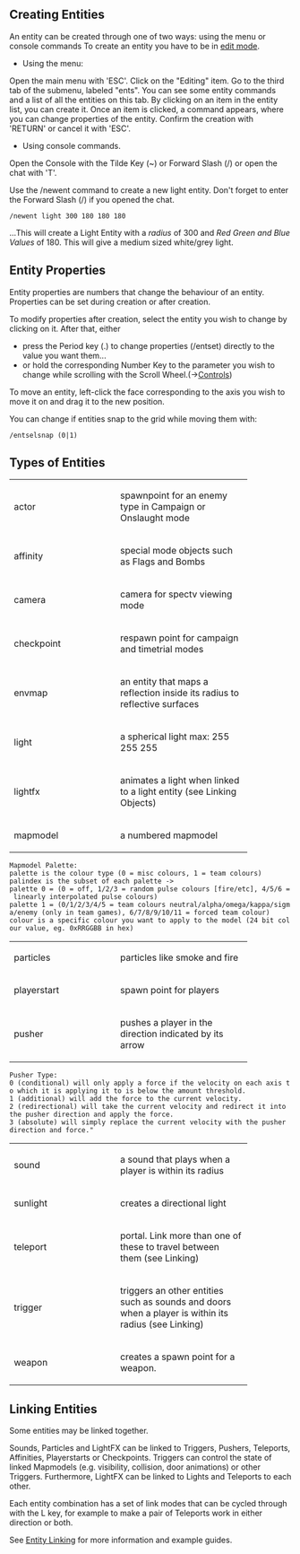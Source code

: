 == Creating Entities ==

An entity can be created through one of two ways: using the menu or console commands
To create an entity you have to be in [[Main_Page#Map_Editing|edit mode]].

*Using the menu:
Open the main menu with 'ESC'.
Click on the "Editing" item.
Go to the third tab of the submenu, labeled "ents".
You can see some entity commands and a list of all the entities on this tab.
By clicking on an item in the entity list, you can create it.
Once an item is clicked, a command appears, where you can change properties of the entity.
Confirm the creation with 'RETURN' or cancel it with 'ESC'.

*Using console commands.
Open the Console with the Tilde Key (~) or Forward Slash (/) or open the chat with 'T'.

Use the /newent command to create a new light entity. Don't forget to enter the Forward Slash (/) if you opened the chat.

 /newent light 300 180 180 180
...This will create a Light Entity with a ''radius'' of 300 and ''Red Green and Blue Values'' of 180. This will give a medium sized white/grey light.

==Entity Properties==
Entity properties are numbers that change the behaviour of an entity.
Properties can be set during creation or after creation.

To modify properties after creation, select the entity you wish to change by clicking on it.
After that, either 
*press the Period key (.) to change properties (/entset) directly to the value you want them...
*or hold the corresponding Number Key to the parameter you wish to change while scrolling with the Scroll Wheel.(→[[Editing Controls|Controls]])

To move an entity, left-click the face corresponding to the axis you wish to move it on and drag it to the new position.

You can change if entities snap to the grid while moving them with:
 /entselsnap (0|1)

== Types of Entities ==



<table cellspacing="10" style="width:100%">
  
<tr>
    <td width="174">actor</td>
    <td width="219">spawnpoint for an enemy type in Campaign or Onslaught mode</td>
</tr>

<tr>
    <td width="174">affinity</td>
    <td width="219">special mode objects such as Flags and Bombs</td>
</tr>

<tr>
    <td width="174">camera</td>
    <td width="219">camera for spectv viewing mode</td>
</tr>

<tr>
    <td width="174">checkpoint</td>
    <td width="219">respawn point for campaign and timetrial modes</td>
</tr>

<tr>
    <td width="174">envmap</td>
    <td width="219">an entity that maps a reflection inside its radius to reflective surfaces</td>

<tr>
    <td width="174">light</td>
    <td width="219">a spherical light
max: 255 255 255</td>
</tr>

<tr>
    <td width="174">lightfx</td>
    <td width="219">animates a light when linked to a light entity (see Linking Objects)</td>
</tr>

<tr>
    <td width="174">mapmodel</td>
    <td width="219">a numbered mapmodel</td>
</tr>
</table>
 Mapmodel Palette:
 palette is the colour type (0 = misc colours, 1 = team colours)
 palindex is the subset of each palette ->
 palette 0 = (0 = off, 1/2/3 = random pulse colours [fire/etc], 4/5/6 = linearly interpolated pulse colours)
 palette 1 = (0/1/2/3/4/5 = team colours neutral/alpha/omega/kappa/sigma/enemy (only in team games), 6/7/8/9/10/11 = forced team colour)
 colour is a specific colour you want to apply to the model (24 bit colour value, eg. 0xRRGGBB in hex)


<table>
<tr>
    <td width="174">particles</td>
    <td width="219">particles like smoke and fire</td>

<tr>
    <td width="174">playerstart</td>
    <td width="219">spawn point for players</td>
</tr>

<tr>
    <td width="174">pusher</td>
    <td width="219">pushes a player in the direction indicated by its arrow</td>
</tr>
</table>
 Pusher Type:
 0 (conditional) will only apply a force if the velocity on each axis to which it is applying it to is below the amount threshold.
 1 (additional) will add the force to the current velocity.
 2 (redirectional) will take the current velocity and redirect it into the pusher direction and apply the force.
 3 (absolute) will simply replace the current velocity with the pusher direction and force."


<table>
<tr>
    <td width="174">sound</td>
    <td width="219">a sound that plays when a player is within its radius</td>
</tr>

<tr>
    <td width="174">sunlight</td>
    <td width="219">creates a directional light</td>
</tr>

<tr>
    <td width="174">teleport</td>
    <td width="219">portal. Link more than one of these to travel between them (see Linking)</td>
</tr>

<tr>
    <td width="174">trigger</td>
    <td width="219">triggers an other entities such as sounds and doors when a player is within its radius (see Linking)</td>
</tr>

<tr>
    <td width="174">weapon</td>
    <td width="219">	creates a spawn point for a weapon.</td>
</tr>
</table>

== Linking Entities ==



Some entities may be linked together.

Sounds, Particles and LightFX can be linked to Triggers, Pushers, Teleports, Affinities, Playerstarts or Checkpoints. Triggers can control the state of linked Mapmodels (e.g. visibility, collision, door animations) or other Triggers. Furthermore, LightFX can be linked to Lights and Teleports to each other.

Each entity combination has a set of link modes that can be cycled through with the L key, for example to make a pair of Teleports work in either direction or both.

See [[Entity Linking]] for more information and example guides.